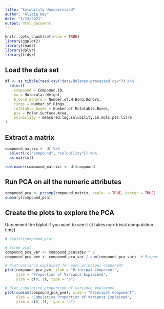 ```yaml
---
title: "Solubility Unsupervised"
author: "Alicia Key"
date: "1/23/2021"
output: html_document
---
```


```r
knitr::opts_chunk$set(echo = TRUE)
library(ggplot2)
library(readr)
library(dplyr)
library(tidyr)
```

## Load the data set

``` r
df <- as_tibble(read.csv("data/delaney-processed.csv")) %>%
  select(
    compound = Compound.ID, 
    mw = Molecular.Weight, 
    h_bond_donors = Number.of.H.Bond.Donors, 
    rings = Number.of.Rings, 
    rotatable_bonds = Number.of.Rotatable.Bonds, 
    psa = Polar.Surface.Area, 
    solubility = measured.log.solubility.in.mols.per.litre
)
```

## Extract a matrix

``` r
compound_matrix <- df %>%
  select(!c("compound", "solubility")) %>%
  as.matrix()

row.names(compound_matrix) <- df$compound
```

## Run PCA on all the numeric attributes

``` r
compound_pca <- prcomp(compound_matrix, scale. = TRUE, center = TRUE)
summary(compound_pca)
```

## Create the plots to explore the PCA

Ucomment the biplot if you want to see it (it takes non-trivial computation time)

``` r
# biplot(compound_pca)

# Scree plot
compound_pca_var <- compound_pca$sdev ^ 2
compound_pca_pve <- compound_pca_var / sum(compound_pca_var)  # Proportion variance explained

# Plot variance explained for each principal component
plot(compound_pca_pve, xlab = "Principal Component",
     ylab = "Proportion of Variance Explained",
     ylim = c(0, 1), type = "b")

# Plot cumulative proportion of variance explained
plot(cumsum(compound_pca_pve), xlab = "Principal Component",
     ylab = "Cumulative Proportion of Variance Explained",
     ylim = c(0, 1), type = "b")
```